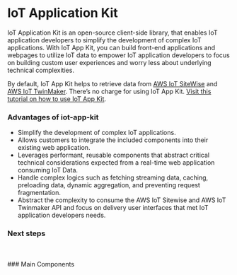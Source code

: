 
<Meta title="Introduction" />

<style>
  {`
    .subheading {
      --mediumdark: '#999999';
      font-weight: 700;
      font-size: 13px;
      color: #999;
      letter-spacing: 6px;
      line-height: 24px;
      text-transform: uppercase;
      margin-bottom: 12px;
      margin-top: 40px;
    }

    .link-list {
      display: grid;
      grid-template-columns: 1fr;
      grid-template-rows: 1fr 1fr;
      row-gap: 10px;
    }

    @media (min-width: 620px) {
      .link-list {
        row-gap: 20px;
        column-gap: 20px;
        grid-template-columns: 1fr 1fr;
      }
    }

    @media all and (-ms-high-contrast:none) {
    .link-list {
        display: -ms-grid;
        -ms-grid-columns: 1fr 1fr;
        -ms-grid-rows: 1fr 1fr;
      }
    }

    .link-item {
      display: block;
      padding: 20px;
      border: 1px solid #00000010;
      border-radius: 5px;
      transition: background 150ms ease-out, border 150ms ease-out, transform 150ms ease-out;
      color: #333333;
      display: flex;
      align-items: flex-start;
    }

    .link-item:hover {
      border-color: #1EA7FD50;
      transform: translate3d(0, -3px, 0);
      box-shadow: rgba(0, 0, 0, 0.08) 0 3px 10px 0;
    }

    .link-item:active {
      border-color: #1EA7FD;
      transform: translate3d(0, 0, 0);
    }

    .link-item strong {
      font-weight: 700;
      display: block;
      margin-bottom: 2px;
    }

    .link-item img {
      height: 40px;
      width: 40px;
      margin-right: 15px;
      flex: none;
    }

    .link-item span,
    .link-item p {
      margin: 0;
      font-size: 14px;
      line-height: 20px;
    }

    .tip {
      display: inline-block;
      border-radius: 1em;
      font-size: 11px;
      line-height: 12px;
      font-weight: 700;
      background: #E7FDD8;
      color: #66BF3C;
      padding: 4px 12px;
      margin-right: 10px;
      vertical-align: top;
    }

    .tip-wrapper {
      font-size: 13px;
      line-height: 20px;
      margin-top: 40px;
      margin-bottom: 40px;
    }

    .tip-wrapper code {
      font-size: 12px;
      display: inline-block;
    }
  `}
</style>

# IoT Application Kit

IoT Application Kit is an open-source client-side library, that enables IoT application developers to simplify the development of complex IoT applications. With IoT App Kit, you can build front-end applications and webpages to utilize IoT data to empower IoT application developers to focus on building custom user experiences and worry less about underlying technical complexities.

By default, IoT App Kit helps to retrieve data from [AWS IoT SiteWise](https://docs.aws.amazon.com/iot-sitewise/) and [AWS IoT TwinMaker](https://docs.aws.amazon.com/iot-twinmaker/). There’s no charge for using IoT App Kit. [Visit this tutorial on how to use IoT App Kit](https://aws.amazon.com/blogs/iot/build-iot-applications-using-aws-iot-application-kit/).

### Advantages of iot-app-kit

* Simplify the development of complex IoT applications.
* Allows customers to integrate the included components into their existing web application.
* Leverages performant, reusable components that abstract critical technical considerations expected from a real-time web application consuming IoT Data.
* Handle complex logics such as fetching streaming data, caching, preloading data, dynamic aggregation, and preventing request fragmentation.
* Abstract the complexity to consume the AWS IoT Sitewise and AWS IoT Twinmaker API and focus on delivery user interfaces that met IoT application developers needs.

### Next steps
<br/>
<IntroductionNextStepCards />

<br/>
### Main Components
<br/>
<IntroductionSelectedDemosCards />
